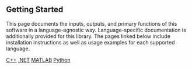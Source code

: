 ## Getting Started

This page documents the inputs, outputs, and primary functions of this software in a language-agnostic way. Language-specific documentation is additionally provided for this library. The pages linked below include installation instructions as well as usage examples for each supported language.

[C++](cpp.qmd){.btn .btn-secondary role="button"}
[.NET](dotnet.qmd){.btn .btn-secondary role="button"}
[MATLAB](matlab.qmd){.btn .btn-secondary role="button"}
[Python](python.qmd){.btn .btn-secondary role="button"}